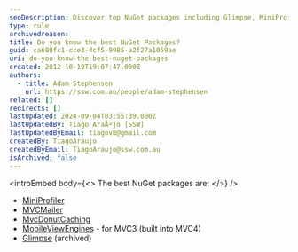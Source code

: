 ```yaml
---
seoDescription: Discover top NuGet packages including Glimpse, MiniProfiler, MVCMailer, MvcDonutCaching, and MobileViewEngines for enhanced ASP.NET development.
type: rule
archivedreason:
title: Do you know the best NuGet Packages?
guid: ca680fc1-cce3-4cf5-9985-a2f27a1059ae
uri: do-you-know-the-best-nuget-packages
created: 2012-10-19T19:07:47.000Z
authors:
  - title: Adam Stephensen
    url: https://ssw.com.au/people/adam-stephensen
related: []
redirects: []
lastUpdated: 2024-09-04T03:55:39.000Z
lastUpdatedBy: Tiago AraÃºjo [SSW]
lastUpdatedByEmail: tiagov8@gmail.com
createdBy: TiagoAraujo
createdByEmail: TiagoAraujo@ssw.com.au
isArchived: false
---
```


<introEmbed
  body={<>
The best NuGet packages are:
  </>}
/>
* [MiniProfiler](http://nuget.org/packages/miniprofiler)
* [MVCMailer](http://nuget.org/packages/mvcmailer)
* [MvcDonutCaching](http://nuget.org/packages/mvcdonutcaching)
* [MobileViewEngines](http://nuget.org/packages/MobileViewEngines) - for MVC3 (built into MVC4)
* [Glimpse](https://github.com/glimpse/glimpse) (archived)
